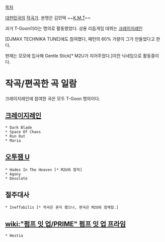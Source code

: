 [[목차]]

[[대한민국]]의 [[작곡가]]. 본명은 김민택 ~~[[K.M.T]]~~

과거 T-Goon이라는 명의로 활동했었다. 상용 리듬게임 데뷔는 [[크레이지레인]]

[DJMAX TECHNIKA TUNE]에도 참여했다, 패턴의 60% 가량이 그가 만들었다고 한다.

현재는 모모에 입사해 Gentle Stick[* M2U가 지어주었다.]이란 닉네임으로 활동중이다. 

= 작곡/편곡한 곡 일람 =

크레이지레인에 참여한 곡은 모두 T-Goon 명의이다.

== [[크레이지레인]] ==
 * Dark Blade
 * Space Of Chaos
 * Run Out
 * Maria

== [[오투잼 U]] ==
 * Hades In The Heaven [* M2U와 합작]
 * Agony
 * Desolate

== 절주대사 ==
 * Ineffabilis [* 작곡은 혼자 했으나, 편곡은 M2U와 함께함.]

== [[wiki:"펌프 잇 업/PRIME" 펌프 잇 업 프라임]] ==
 * Hestia
